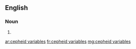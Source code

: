 ==English==

===Noun===
{{head|en|plural}}

# {{plural of|cepheid variable|lang=en|nocat=1}}

[[ar:cepheid variables]]
[[fr:cepheid variables]]
[[mg:cepheid variables]]